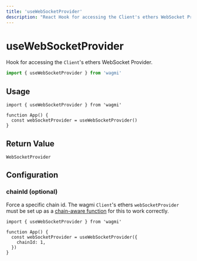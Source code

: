 ```yaml
---
title: 'useWebSocketProvider'
description: "React Hook for accessing the Client's ethers WebSocket Provider."
---
```


# useWebSocketProvider

Hook for accessing the `Client`'s ethers WebSocket Provider.

```ts
import { useWebSocketProvider } from 'wagmi'
```

## Usage

```tsx
import { useWebSocketProvider } from 'wagmi'

function App() {
  const webSocketProvider = useWebSocketProvider()
}
```

## Return Value

```tsx
WebSocketProvider
```

## Configuration

### chainId (optional)

Force a specific chain id. The wagmi `Client`'s ethers `webSocketProvider` must be set up as a [chain-aware function](/docs/client#websocketprovider-optional) for this to work correctly.

```tsx {5}
import { useWebSocketProvider } from 'wagmi'

function App() {
  const webSocketProvider = useWebSocketProvider({
    chainId: 1,
  })
}
```
